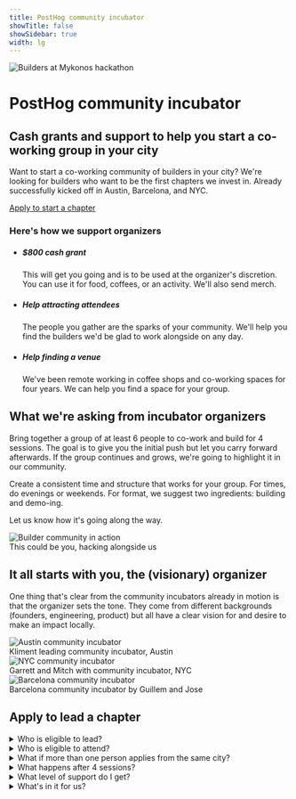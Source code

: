 ```yaml
---
title: PostHog community incubator
showTitle: false
showSidebar: true
width: lg
---
```



<div className="md:-mt-12 flex flex-col lg:flex-row-reverse gap-8 md:items-center">

<div className="flex-1 lg:flex-[0_0_400px] xl:flex-[0_0_600px]">
  <img
    src="https://res.cloudinary.com/dmukukwp6/image/upload/f_webp,h_680,w_1209,c_fill,g_auto,q_auto/mykonoshackathon_979cf7bec6?_a=AXAH4nI0"
    alt="Builders at Mykonos hackathon"
    className="w-full shadow-xl rounded"
  />
</div>

<div className="mx-auto lg:my-6">
  <h1 className="text-4xl lg:!text-5xl !mb-1">PostHog community incubator</h1>
  <h2 className="!text-xl font-semibold mb-6 opacity-70">Cash grants and support to help you start a <span className="whitespace-nowrap">co-working</span> group in your city</h2>


  <p className="text-lg lg:text-xl mt-4 mb-4">
    Want to start a co-working community of builders in your city? We're looking for builders who want to be the first chapters we invest in. Already successfully kicked off in <Link to="https://github.com/PostHog/meta/issues/327#issuecomment-3067453536">Austin</Link>, <Link to="https://github.com/PostHog/meta/issues/331#issuecomment-3119258647">Barcelona</Link>, and <Link to="https://github.com/PostHog/meta/issues/336#issuecomment-3097106340">NYC</Link>.
  </p>

  <a href="#apply" className="inline-block mb-10">
    <CallToAction to="#apply" type="primary">Apply to start a chapter</CallToAction>
  </a>
  
</div>

</div>

<div className="my-12 md:my-24">
  <h3 className="text-2xl lg:text-4xl m-0 md:text-center mb-6">Here's how we support organizers</h3>
  <div className="flex justify-center">
    <ul className="m-0 p-0 list-none inline-grid sm:grid-cols-2 lg:grid-cols-3 gap-[10px] justify-evenly relative md:text-center sm:text-left">
      <li className="bg-accent dark:bg-accent-dark relative md:max-w-md py-4 md:py-8 pl-4 pr-2 md:px-12 lg:px-8 rounded-2xl shadow-sm transition-colors duration-300">
        <h5 className="text-xl font-extrabold !m-0 pb-1 pr-4 text-black dark:text-white">$800 cash grant</h5>
        <p className="m-0 text-[15px] text-gray-800 dark:text-gray-300">
          This will get you going and is to be used at the organizer's discretion. You can use it for food, coffees, or an activity. We'll also send merch. 
        </p>
      </li>
      <li className="bg-accent dark:bg-accent-dark relative md:max-w-md py-4 md:py-8 pl-4 pr-2 md:px-12 lg:px-8 rounded-2xl shadow-sm transition-colors duration-300">
        <h5 className="text-xl font-extrabold !m-0 pb-1 pr-4 text-black dark:text-white">Help attracting attendees</h5>
        <p className="m-0 text-[15px] text-gray-800 dark:text-gray-300">
          The people you gather are the sparks of your community. We'll help you find the builders we'd be glad to work alongside on any day. 
        </p>
      </li>
      <li className="bg-accent dark:bg-accent-dark relative md:max-w-md py-4 md:py-8 pl-4 pr-2 md:px-12 lg:px-8 rounded-2xl shadow-sm transition-colors duration-300">
        <h5 className="text-xl font-extrabold !m-0 pb-1 pr-4 text-black dark:text-white">Help finding a venue</h5>
        <p className="m-0 text-[15px] text-gray-800 dark:text-gray-300">
          We've been remote working in coffee shops and co-working spaces for four years. We can help you find a space for your group.
        </p>
      </li>
    </ul>
  </div>
</div>

<div className="grid md:grid-cols-2 gap-8 items-start mt-6">
  <div>
    <h2 className="text-3xl lg:text-4xl mb-6">What we're asking from incubator organizers</h2>
    <p>
      Bring together a group of at least 6 people to co-work and build for 4 sessions. The goal is to give you the initial push but let you carry forward afterwards. If the group continues and grows, we're going to highlight it in our community. 
    </p>
    <p>
      Create a consistent time and structure that works for your group. For times, do evenings or weekends. For format, we suggest two ingredients: building and demo-ing.
    </p>
    <p>
      Let us know how it's going along the way.
    </p>
  </div>
  <div className="relative">
    <div className="border-8 border-white shadow-xl rounded relative rotate-1">
      <img
        src="https://res.cloudinary.com/dmukukwp6/image/upload/cambridge_9a4e27f42e"
        alt="Builder community in action"
        className="w-full"
      />
      <div className="absolute bottom-0 left-0 w-full text-white bg-gradient-to-b from-black/0 to-black/50 p-2 pt-8 text-sm">
        This could be you, hacking alongside us
      </div>
    </div>
  </div>
</div>

<div className="mt-6">
  <div className="text-center max-w-4xl mx-auto mb-12">
    <h2 className="text-3xl lg:text-4xl mb-6">It all starts with you, the (visionary) organizer</h2>
    <div className="space-y-4 text-lg">
      <p>
        One thing that's clear from the community incubators already in motion is that the organizer sets the tone. They come from different backgrounds (founders, engineering, product) but all have a clear vision for and desire to make an impact locally.
      </p>
    </div>
  </div>
</div>

<div className="grid grid-cols-1 md:grid-cols-3 gap-6 max-w-6xl mx-auto">
  <div className="relative">
    <div className="border-8 border-white shadow-xl rounded relative rotate-1">
      <img
        src="https://res.cloudinary.com/dmukukwp6/image/upload/Austin_community_incubator_photo_1049a2853e.png"
        alt="Austin community incubator"
        className="w-full"
      />
       <div className="absolute bottom-0 left-0 w-full text-white bg-gradient-to-b from-black/0 to-black/50 p-2 pt-8 text-sm">
        Kliment leading community incubator, Austin
      </div>
    </div>
  </div>

  <div className="relative">
    <div className="border-8 border-white shadow-xl rounded relative rotate+1">
      <img
        src="https://res.cloudinary.com/dmukukwp6/image/upload/NYC_community_incubator_photo_57f844e7c4.jpeg"
        alt="NYC community incubator"
        className="w-full"
      />
       <div className="absolute bottom-0 left-0 w-full text-white bg-gradient-to-b from-black/0 to-black/50 p-2 pt-8 text-sm">
        Garrett and Mitch with community incubator, NYC
      </div>
    </div>
  </div>

  <div className="relative">
    <div className="border-8 border-white shadow-xl rounded relative rotate-1">
      <img
        src="https://res.cloudinary.com/dmukukwp6/image/upload/Barcelona_community_incubator_photo_bc90b36bbe.png"
        alt="Barcelona community incubator"
        className="w-full"
      />
       <div className="absolute bottom-0 left-0 w-full text-white bg-gradient-to-b from-black/0 to-black/50 p-2 pt-8 text-sm">
        Barcelona community incubator by Guillem and Jose
      </div>
    </div>
  </div>
</div>

<section id="apply" className="pt-6 md:pt-12">
<div className="max-w-screen-md mx-auto">
<h2 className="text-3xl lg:text-4xl text-center mb-8">Apply to lead a chapter</h2>

<CommunityIncubatorForm />

</div>
</section>

<section className="my-12 md:my-24 px-5">
<div className="max-w-screen-md mx-auto space-y-1">
<details>
<summary>Who is eligible to lead?</summary>
<p>You are someone who really wants to get together with other builders. You are plugged into your local ecosystem and operate with a bias for action.</p>
</details>

<details>
<summary>Who is eligible to attend?</summary>
<p>Individuals or small teams who are already or want to build products.</p>
</details>

<details>
<summary>What if more than one person applies from the same city?</summary>
<p>If it's a major city (population of 1 million or more), that's not a problem. If it's a smaller city, we'll connect you with other applicants from the same city.</p>
</details>

<details>
<summary>What happens after 4 sessions?</summary>
<p>You've now bootstrapped a community, keep it going. If you didn't get the traction required to keep it going, let's learn about what happened and iterate for the next one.</p>
</details>

<details>
<summary>What level of support do I get?</summary>
<p>We're looking for organizers who can drive this builder community with limited support from us. Venue? Participants? Promotion? This is up to you. Still, we'll be here to help along the way. We also have existing community organizers who can serve as inspiration.</p>
</details>

<details>
<summary>What's in it for us?</summary>
<p>We are excited about helping to bootstrap communities of builders around the world. That's what we're in it for. No one needs to use PostHog as part of this initiative.</p>
</details>
    
</div>
</section>